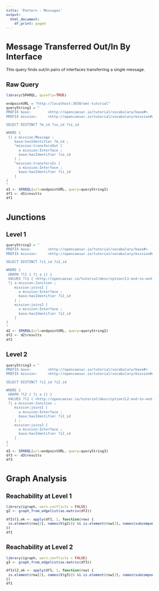 ```yaml
---
title: 'Pattern : Messages'
output:
  html_document:
    df_print: paged
---
```

<style type="text/css">
  body{
  font-size: 8pt;
}
</style>
# Message Transferred Out/In By Interface

This query finds out/in pairs of interfaces transferring a single message.

## Raw Query

```r
library(SPARQL, quietly=TRUE)

endpointURL = "http://localhost:3030/oml-tutorial"
queryString1 = "
PREFIX base:        <http://opencaesar.io/tutorial/vocabulary/base#>
PREFIX mission:     <http://opencaesar.io/tutorial/vocabulary/mission#>

SELECT DISTINCT ?m_id ?io_id ?ii_id

WHERE {
 [] a mission:Message ;
    base:hasIdentifier ?m_id ;
    ^mission:transfersOut [
      a mission:Interface ;
      base:hasIdentifier ?io_id
    ] ;
    ^mission:transfersIn [
      a mission:Interface ;
      base:hasIdentifier ?ii_id
    ]
}
"
d1 <- SPARQL(url=endpointURL, query=queryString1)
df1 <- d1$results
df1
```

# Junctions

## Level 1

```r
queryString2 = "
PREFIX base:        <http://opencaesar.io/tutorial/vocabulary/base#>
PREFIX mission:     <http://opencaesar.io/tutorial/vocabulary/mission#>

SELECT DISTINCT ?i1_id ?i2_id

WHERE {
 GRAPH ?l1 { ?j a [] }
 VALUES ?l1 { <http://opencaesar.io/tutorial/description/L1-end-to-end-lander-operation> <http://opencaesar.io/tutorial/description/L1-end-to-end-orbiter-operation>}
 ?j a mission:Junction ;
    mission:joins1 [
      a mission:Interface ;
      base:hasIdentifier ?i1_id
    ] ;
    mission:joins2 [
      a mission:Interface ;
      base:hasIdentifier ?i2_id
    ]
}
"
d2 <- SPARQL(url=endpointURL, query=queryString2)
df2 <- d2$results
df2
```

## Level 2

```r
queryString3 = "
PREFIX base:        <http://opencaesar.io/tutorial/vocabulary/base#>
PREFIX mission:     <http://opencaesar.io/tutorial/vocabulary/mission#>

SELECT DISTINCT ?i1_id ?i2_id

WHERE {
 GRAPH ?l2 { ?j a [] }
 VALUES ?l2 { <http://opencaesar.io/tutorial/description/L2-end-to-end-lander-operations> <http://opencaesar.io/tutorial/description/L2-end-to-end-orbiter-operations>}
 ?j a mission:Junction ;
    mission:joins1 [
      a mission:Interface ;
      base:hasIdentifier ?i1_id
    ] ;
    mission:joins2 [
      a mission:Interface ;
      base:hasIdentifier ?i2_id
    ]
}
"
d3 <- SPARQL(url=endpointURL, query=queryString3)
df3 <- d3$results
df3
```

# Graph Analysis

## Reachability at Level 1

```r
library(igraph, warn.conflicts = FALSE)
g2 <- graph_from_edgelist(as.matrix(df2))

df1$l1_ok <- apply(df1, 1, function(row) {
 is.element(row[2], names(V(g2))) && is.element(row[3], names(subcomponent(g2, V(g2)[row[2]])))
})
df1
```

## Reachability at Level 2

```r
library(igraph, warn.conflicts = FALSE)
g3 <- graph_from_edgelist(as.matrix(df3))

df1$l2_ok <- apply(df1, 1, function(row) {
 is.element(row[2], names(V(g3))) && is.element(row[3], names(subcomponent(g3, V(g3)[row[2]])))
})
df1
```